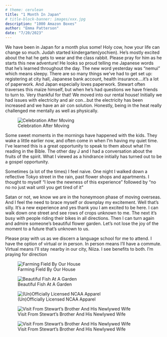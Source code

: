 ```yaml
---
# theme: cerulean
title: "1 Month In Japan"
# title-block-banner: images/xxx.jpg
description: "1000 Amazon Boxes"
author: "Emma Patterson"
date: "7/20/2023"
---
```



We have been in Japan for a month plus some! Holy cow, how your life can change so much. 
Judah started kindergarten(yochien). He’s mostly excited about the hat he gets to wear and the class rabbit. Please pray for him as he starts this new adventure! 
He looks so proud telling me Japanese words that he’s learned throughout the day. The new word yesterday was “nemui” which means sleepy. 
There are so many things we’ve had to get set up: registering at city hall, Japanese bank account, health insurance….it’s a lot of paperwork. And Japan especially loves paperwork. Stewart often traverses this maize himself, but when he’s had questions we have friends to turn to. Very thankful for that! 
We moved into our rental house! Initially we had issues with electricity and air con…but the electricity has been increased and we have an air con solution. Honestly, being in the heat really challenged me mentally as well as physically. 


![Celebration After Moving](images/moved.jpg)

Some sweet moments in the mornings have happened with the kids. They wake a little earlier now, and often come in when I’m having my quiet time. I’ve learned this is a great opportunity to speak to them about what I’m reading in the Bible. The other day J and I had a conversation about the fruits of the spirit. What I viewed as a hindrance initially has turned out to be a gospel opportunity. 

Sometimes (a lot of the times) I feel naive. One night I walked down a reflective Tokyo street in the rain, past flower shops and apartments. I thought to myself “I love the newness of this experience” followed by “no no no just wait until you get tired of it”

Satan or not, we know we are in the honeymoon phase of moving overseas. And I feel the need to brace myself or downplay my excitement. Well that’s silly. It’s a new experience and yes thank you I am excited to be here. 
I can walk down one street and see rows of crops unknown to me. The next it’s busy with people riding their bikes in all directions. Then I can turn again and admire someone’s beautiful flower garden.  Let’s not lose the joy of the moment to a future that’s unknown to us. 

Please pray with us as we discern a language school for me to attend. I have the option of virtual or in person. In person means I’ll have a commute. Virtual means I’ll stay nearby in our city, Niiza. I see benefits to both. I’m praying for direction



![Farming Field By Our House](images/field.jpg)


![Beautiful Fish At A Garden](images/fish.jpg)

![(Un)Officially Licensed NCAA Apparel](images/lsu.jpg)


![Visit From Stewart's Brother And His Newlywed Wife](images/visit1.jpg)

![Visit From Stewart's Brother And His Newlywed Wife](images/visit2.jpg)